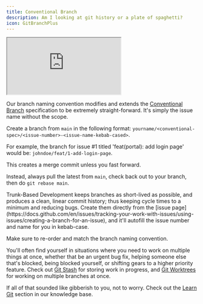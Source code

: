 ```yaml
---
title: Conventional Branch
description: Am I looking at git history or a plate of spaghetti?
icon: GitBranchPlus
---
```



<iframe
title="Conventional Branch Website"
className="mt-4 w-full h-[400px] rounded-lg"
src="https://conventional-branch.github.io/"
allowFullScreen>
</iframe>

Our branch naming convention modifies and extends the [Conventional Branch](https://conventional-branch.github.io/) specification to be extremely straight-forward. It's simply the issue name without the scope.

Create a branch from `main` in the following format:
`yourname/<conventional-spec>/<issue-number>-<issue-name-kebab-cased>`.

For example, the branch for issue #1 titled 'feat(portal): add login page' would be: `johndoe/feat/1-add-login-page`.

<Callout type="error" title="Do not `git merge`">
This creates a merge commit unless you fast forward.

Instead, always pull the latest from `main`, check back out to your branch, then do `git rebase main`.
</Callout>

<Accordions>
  <Accordion title="Why don't we `git merge`?">
Trunk-Based Development keeps branches as short-lived as possible, and produces a clean, linear commit history; thus keeping cycle times to a minimum and reducing bugs.
  </Accordion>
  <Accordion title="What if the issue name is too long type out?">
Create them directly from the [issue page](https://docs.github.com/en/issues/tracking-your-work-with-issues/using-issues/creating-a-branch-for-an-issue), and it'll autofill the issue number and name for you in kebab-case.

Make sure to re-order and match the branch naming convention.
  </Accordion>
</Accordions>

You'll often find yourself in situations where you need to work on multiple things at once, whether that be an urgent bug fix, helping someone else that's blocked, being blocked yourself, or shifting gears to a higher priority feature. Check out [Git Stash](https://git-scm.com/docs/git-stash) for storing work in progress, and [Git Worktrees](https://git-scm.com/docs/git-worktree) for working on multiple branches at once.

If all of that sounded like gibberish to you, not to worry. Check out the [Learn Git](knowledge-base#-learn-git) section in our knowledge base.
